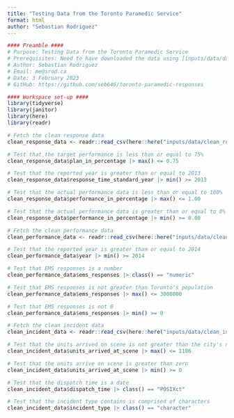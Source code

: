 ```yaml
---
title: "Testing Data from the Toronto Paramedic Service"
format: html
author: "Sebastian Rodriguez"
---
```

```r
#### Preamble ####
# Purpose: Testing Data from the Toronto Paramedic Service
# Prerequisites: Need to have downloaded the data using [inputs/data/data_import.qmd]
# Author: Sebastian Rodriguez
# Email: me@srod.ca
# Date: 3 February 2023
# GitHub: https://github.com/seb646/toronto-paramedic-responses
```

```r
#### Workspace set-up ####
library(tidyverse)
library(janitor)
library(here)
library(readr)
```

```r
# Fetch the clean response data 
clean_response_data <- readr::read_csv(here::here("inputs/data/clean_response_data.csv"), show_col_types = FALSE)

# Test that the target performance is less than or equal to 75%
clean_response_data$plan_in_percentage |> max() <= 0.75

# Test that the reported year is greater than or equal to 2013
clean_response_data$response_time_standard_year |> min() >= 2013

# Test that the actual performance data is less than or equal to 100%
clean_response_data$performance_in_percentage |> max() <= 1.00

# Test that the actual performance data is greater than or equal to 0%
clean_response_data$performance_in_percentage |> min() >= 0.00
```

```r
# Fetch the clean performance data
clean_performance_data <- readr::read_csv(here::here("inputs/data/clean_performance_data.csv"), show_col_types = FALSE)

# Test that the reported year is greater than or equal to 2014
clean_performance_data$year |> min() >= 2014

# Test that EMS responses is a number
clean_performance_data$ems_responses |> class() == "numeric"

# Test that EMS responses is not greater than Toronto's population
clean_performance_data$ems_responses |> max() <= 3000000

# Test that EMS responses is not 0 
clean_performance_data$ems_responses |> min() >= 0
```

```r
# Fetch the clean incident data
clean_incident_data <- readr::read_csv(here::here("inputs/data/clean_incident_data.csv"), show_col_types = FALSE)

# Test that the units arrived on scene is not greater than the city's number of paramedics
clean_incident_data$units_arrived_at_scene |> max() <= 1186

# Test that the units arrive on scene is greater than zero
clean_incident_data$units_arrived_at_scene |> min() >= 0

# Test that the dispatch time is a date 
clean_incident_data$dispatch_time |> class() == "POSIXct"

# Test that the incident type contains is comprised of characters
clean_incident_data$incident_type |> class() == "character"
```